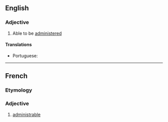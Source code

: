 ==English==

===Adjective===
{{en-adj}}
# Able to be [[administered]]

====Translations====
{{trans-top|able to be administered}}
* Portuguese: {{t|pt|administrável}}
{{trans-mid}}
{{trans-bottom}}

----

==French==

===Etymology===
{{suffix|administer|able|lang=fr}}

===Adjective===
{{fr-adj}}

# [[#English|administrable]]